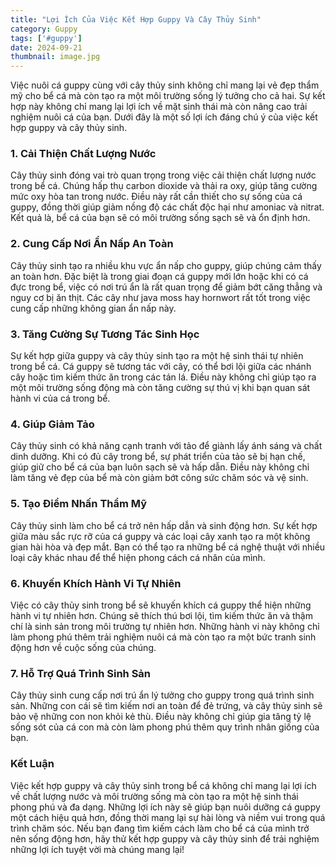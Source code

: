 ```yaml
---
title: "Lợi Ích Của Việc Kết Hợp Guppy Và Cây Thủy Sinh"
category: Guppy
tags: ['#guppy']
date: 2024-09-21
thumbnail: image.jpg
---
```


Việc nuôi cá guppy cùng với cây thủy sinh không chỉ mang lại vẻ đẹp thẩm mỹ cho bể cá mà còn tạo ra một môi trường sống lý tưởng cho cả hai. Sự kết hợp này không chỉ mang lại lợi ích về mặt sinh thái mà còn nâng cao trải nghiệm nuôi cá của bạn. Dưới đây là một số lợi ích đáng chú ý của việc kết hợp guppy và cây thủy sinh.

### 1. **Cải Thiện Chất Lượng Nước**
Cây thủy sinh đóng vai trò quan trọng trong việc cải thiện chất lượng nước trong bể cá. Chúng hấp thụ carbon dioxide và thải ra oxy, giúp tăng cường mức oxy hòa tan trong nước. Điều này rất cần thiết cho sự sống của cá guppy, đồng thời giúp giảm nồng độ các chất độc hại như amoniac và nitrat. Kết quả là, bể cá của bạn sẽ có môi trường sống sạch sẽ và ổn định hơn.

### 2. **Cung Cấp Nơi Ẩn Nấp An Toàn**
Cây thủy sinh tạo ra nhiều khu vực ẩn nấp cho guppy, giúp chúng cảm thấy an toàn hơn. Đặc biệt là trong giai đoạn cá guppy mới lớn hoặc khi có cá đực trong bể, việc có nơi trú ẩn là rất quan trọng để giảm bớt căng thẳng và nguy cơ bị ăn thịt. Các cây như java moss hay hornwort rất tốt trong việc cung cấp những không gian ẩn nấp này.

### 3. **Tăng Cường Sự Tương Tác Sinh Học**
Sự kết hợp giữa guppy và cây thủy sinh tạo ra một hệ sinh thái tự nhiên trong bể cá. Cá guppy sẽ tương tác với cây, có thể bơi lội giữa các nhánh cây hoặc tìm kiếm thức ăn trong các tán lá. Điều này không chỉ giúp tạo ra một môi trường sống động mà còn tăng cường sự thú vị khi bạn quan sát hành vi của cá trong bể.

### 4. **Giúp Giảm Tảo**
Cây thủy sinh có khả năng cạnh tranh với tảo để giành lấy ánh sáng và chất dinh dưỡng. Khi có đủ cây trong bể, sự phát triển của tảo sẽ bị hạn chế, giúp giữ cho bể cá của bạn luôn sạch sẽ và hấp dẫn. Điều này không chỉ làm tăng vẻ đẹp của bể mà còn giảm bớt công sức chăm sóc và vệ sinh.

### 5. **Tạo Điểm Nhấn Thẩm Mỹ**
Cây thủy sinh làm cho bể cá trở nên hấp dẫn và sinh động hơn. Sự kết hợp giữa màu sắc rực rỡ của cá guppy và các loại cây xanh tạo ra một không gian hài hòa và đẹp mắt. Bạn có thể tạo ra những bể cá nghệ thuật với nhiều loại cây khác nhau để thể hiện phong cách cá nhân của mình.

### 6. **Khuyến Khích Hành Vi Tự Nhiên**
Việc có cây thủy sinh trong bể sẽ khuyến khích cá guppy thể hiện những hành vi tự nhiên hơn. Chúng sẽ thích thú bơi lội, tìm kiếm thức ăn và thậm chí là sinh sản trong môi trường tự nhiên hơn. Những hành vi này không chỉ làm phong phú thêm trải nghiệm nuôi cá mà còn tạo ra một bức tranh sinh động hơn về cuộc sống của chúng.

### 7. **Hỗ Trợ Quá Trình Sinh Sản**
Cây thủy sinh cung cấp nơi trú ẩn lý tưởng cho guppy trong quá trình sinh sản. Những con cái sẽ tìm kiếm nơi an toàn để đẻ trứng, và cây thủy sinh sẽ bảo vệ những con non khỏi kẻ thù. Điều này không chỉ giúp gia tăng tỷ lệ sống sót của cá con mà còn làm phong phú thêm quy trình nhân giống của bạn.

### Kết Luận
Việc kết hợp guppy và cây thủy sinh trong bể cá không chỉ mang lại lợi ích về chất lượng nước và môi trường sống mà còn tạo ra một hệ sinh thái phong phú và đa dạng. Những lợi ích này sẽ giúp bạn nuôi dưỡng cá guppy một cách hiệu quả hơn, đồng thời mang lại sự hài lòng và niềm vui trong quá trình chăm sóc. Nếu bạn đang tìm kiếm cách làm cho bể cá của mình trở nên sống động hơn, hãy thử kết hợp guppy và cây thủy sinh để trải nghiệm những lợi ích tuyệt vời mà chúng mang lại!